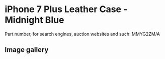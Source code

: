 
# iPhone 7 Plus Leather Case - Midnight Blue

Part number, for search engines, auction websites and such: MMYG2ZM/A

## Image gallery

<div style={{ width: '100%', maxWidth: '768px' }}>
<GalleryComponent
    images={[
      {
        original: "/everysource/MMYG2.webp",
        thumbnail: "/everypreview/MMYG2.webp",
      },
      {
        original: "/everysource/MMYG2_AV1_GOLD.webp",
        thumbnail: "/everypreview/MMYG2_AV1_GOLD.webp",
      },
      {
        original: "/everysource/MMYG2_AV1_JET_BLACK.webp",
        thumbnail: "/everypreview/MMYG2_AV1_JET_BLACK.webp",
      },
      {
        original: "/everysource/MMYG2_AV1_RED.webp",
        thumbnail: "/everypreview/MMYG2_AV1_RED.webp",
      },
      {
        original: "/everysource/MMYG2_AV1_SILVER.webp",
        thumbnail: "/everypreview/MMYG2_AV1_SILVER.webp",
      },
      {
        original: "/everysource/MMYG2_AV2.webp",
        thumbnail: "/everypreview/MMYG2_AV2.webp",
      }
    ]}
  />
</div>
